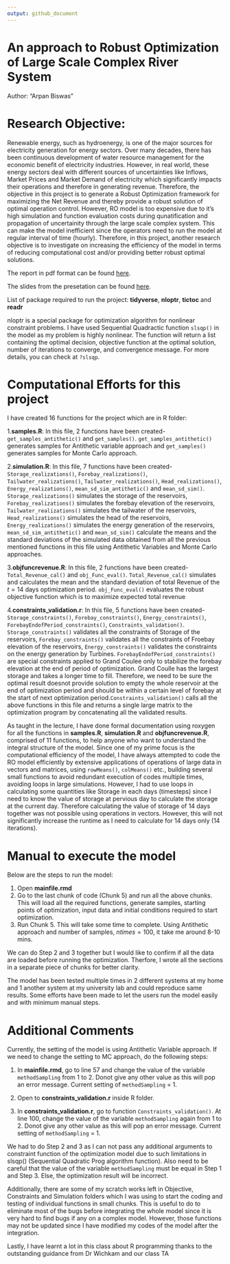 ```yaml
---
output: github_document
---
```


# An approach to Robust Optimization of Large Scale Complex River System


Author: "Arpan Biswas"

# Research Objective:

Renewable energy, such as hydroenergy, is one of the major sources for electricity generation for energy sectors. Over many decades, there has been continuous development of water resource management for the economic benefit of electricity industries. However, in real world, these energy sectors deal with different sources of uncertainties like Inflows, Market Prices and Market Demand of electricity which significantly impacts their operations and therefore in generating revenue. Therefore, the objective in this project is to generate a Robust Optimization framework for maximizing the Net Revenue and thereby provide a robust solution of optimal operation control. However, RO model is too expensive due to it's high simulation and function evaluation costs during qunatification and propagation of uncertainity through the large scale complex system. This can make the model inefficient since the operators need to run the model at regular interval of time (hourly). Therefore, in this project, another research objective is to investigate on increasing the efficiency of the model in terms of reducing computational cost and/or providing better robust optimal solutions.      

The report in pdf format can be found [here](https://github.com/ST541-Fall2018/arpanbiswas52-project-ComplexRiverSystem/blob/Master/Report.pdf).

The slides from the presetation can be found [here](https://github.com/ST541-Fall2018/arpanbiswas52-project-ComplexRiverSystem/blob/Master/ProjectST541_Presentation.pdf).

List of package required to run the project:
**tidyverse**,
**nloptr**,
**tictoc** and
**readr**

nloptr is a special package for optimization algorithm for nonlinear constraint problems. I have used Sequential Quadractic function `slsqp()` in the model as my problem is highly nonlinear. The function will return a list containing the optimal decision, objective function at the optimal solution, number of iterations to converge, and convergence message. For more details, you can check at `?slsqp`.

# Computational Efforts for this project

I have created 16 functions for the project which are in R folder:

1.**samples.R**: In this file, 2 functions have been created- `get_samples_antithetic()` and `get_samples()`. `get_samples_antithetic()` generates samples for Antithetic variable approach and `get_samples()` generates samples for Monte Carlo approach. 

2.**simulation.R**: In this file, 7 functions have been created- `Storage_realizations()`, `Forebay_realizations()`, `Tailwater_realizations()`, `Tailwater_realizations()`, `Head_realizations()`, `Energy_realizations()`, `mean_sd_sim_antithetic()` and `mean_sd_sim()`. `Storage_realizations()` simulates the storage of the reservoirs, `Forebay_realizations()` simulates the forebay elevation of the reservoirs, `Tailwater_realizations()` simulates the tailwater of the reservoirs, `Head_realizations()` simulates the head of the reservoirs, `Energy_realizations()` simulates the energy generation of the reservoirs, `mean_sd_sim_antithetic()` and `mean_sd_sim()` calculate the means and the standard deviations of the simulated data obtained from all the previous mentioned functions in this file using Antithetic Variables and Monte Carlo approaches.

3.**objfuncrevenue.R**: In this file, 2 functions have been created- `Total_Revenue_cal()` and `obj_Func_eval()`. `Total_Revenue_cal()` simulates and calculates the mean and the standard deviation of total Revenue of the $t=14$ days optimization period. `obj_Func_eval()` evaluates the robust objective function which is to maximize expected total revenue 

4.**constraints_validation.r**: In this file, 5 functions have been created- `Storage_constraints()`, `Forebay_constraints()`, `Energy_constraints()`, `ForebayEndofPeriod_constraints()`, `Constraints_validation()`. `Storage_constraints()` validates all the constraints of Storage of the reservoirs, `Forebay_constraints()` validates all the constraints of Froebay elevation of the reservoirs,
`Energy_constraints()` validates the constraints on the energy generation by Turbines. `ForebayEndofPeriod_constraints()` are special constraints applied to Grand Coulee only to stabilize the forebay elevation at the end of period of optimization. Grand Coulle has the largest storage and takes a longer time to fill. Therefore, we need to be sure the optimal result doesnot provide solution to empty the whole reservoir at the end of optimization period and should be within a certain level of forebay at the start of next optimization period.`Constraints_validation()` calls all the above functions in this file and returns a single large matrix to the optimization program by concatenating all the validated results.

As taught in the lecture, I have done formal documentation using roxygen for all the functions in **samples.R**, **simulation.R** and **objfuncrevenue.R**, comprised of 11 functions, to help anyone who want to understand the integral structure of the model. Since one of my prime focus is the computational efficiency of the model, I have always attempted to code the RO model efficiently by extensive applications of operations of large data in vectors and matrices, using `rowMeans()`, `colMeans()` etc., building several small functions to avoid redundant execution of codes multiple times, avoiding loops in large simulations. However, I had to use loops in calculating some quantities like Storage in each days (timesteps) since I need to know the value of storage at pervious day to calculate the storage at the current day. Therefore calculating the value of storage of 14 days together was not possible using operations in vectors. However, this will not significantly increase the runtime as I need to calculate for 14 days only (14 iterations).  


# Manual to execute the model
 Below are the steps to run the model:
 
 1. Open **mainfile.rmd** 
 2. Go to the last chunk of code (Chunk 5) and run all the above chunks. This will load all the required functions, generate samples, starting points of optimization, input data and initial conditions required to start optimization.
 3. Run Chunk 5. This will take some time to complete. Using Antithetic approach and number of samples, $ntimes = 100$, it take me around 8-10 mins. 
 
We can do Step 2 and 3 together but I would like to confirm if all the data are loaded before running the optimization. Therfore, I wrote all the sections in a separate piece of chunks for better clarity.

The model has been tested multiple times in 2 different systems at my home and 1 another system at my university lab and could reproduce same results. Some efforts have been made to let the users run the model easily and with minimum manual steps.
 
# Additional Comments
Currently, the setting of the model is using Antithetic Variable approach. If we need to change the setting to MC approach, do the following steps:

1. In **mainfile.rmd**, go to line 57 and change the value of the variable `methodSampling` from $1$ to $2$. Donot give any other value as this will pop an error message. Current setting of `methodSampling` = 1. 

2. Open to **constraints_validation.r** inside R folder.

3. In **constraints_validation.r**, go to function `Constraints_validation()`. At line 100, change the value of the variable `methodSampling` again from $1$ to $2$. Donot give any other value as this will pop an error message. Current setting of `methodSampling` = 1. 

We had to do Step 2 and 3 as I can not pass any additional arguments to constraint function of the optimization model due to such limitations in slsqp() (Sequential Quadratic Prog algorithm function). Also need to be careful that the value of the variable `methodSampling` must be equal in Step 1 and Step 3. Else, the optimization result will be incorrect.

Additionally, there are some of my scratch works left in Objective, Constraints and Simulation folders which I was using to start the coding and testing of individual functions in small chunks. This is useful to do to eliminate most of the bugs before integrating the whole model since it is very hard to find bugs if any on a complex model. However, those functions may not be updated since I have modified my codes of the model after the integration. 

Lastly, I have learnt a lot in this class about R programming thanks to the outstanding guidance from Dr Wichkam and our class TA

 
 

